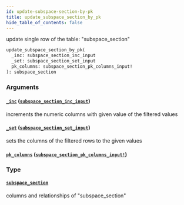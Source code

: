 ```yaml
---
id: update-subspace-section-by-pk
title: update_subspace_section_by_pk
hide_table_of_contents: false
---
```


update single row of the table: "subspace_section"

```graphql
update_subspace_section_by_pk(
  _inc: subspace_section_inc_input
  _set: subspace_section_set_input
  pk_columns: subspace_section_pk_columns_input!
): subspace_section
```

### Arguments

#### [`_inc`](#) ([`subspace_section_inc_input`](../inputs/subspace-section-inc-input))

increments the numeric columns with given value of the filtered values

#### [`_set`](#) ([`subspace_section_set_input`](../inputs/subspace-section-set-input))

sets the columns of the filtered rows to the given values

#### [`pk_columns`](#) ([`subspace_section_pk_columns_input!`](../inputs/subspace-section-pk-columns-input))

### Type

#### [`subspace_section`](../objects/subspace-section)

columns and relationships of "subspace_section"
